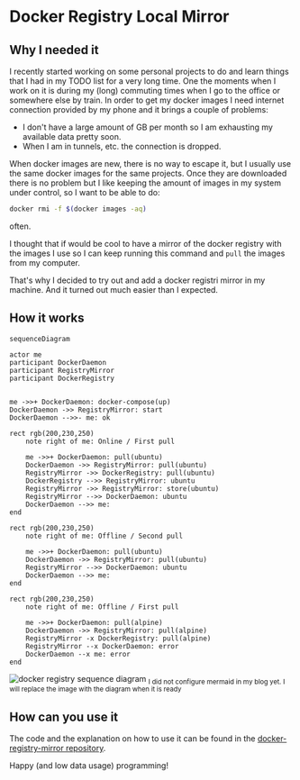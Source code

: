 # Docker Registry Local Mirror

## Why I needed it

I recently started working on some personal projects to do and learn things that I had in my TODO list for a very long time.
One the moments when I work on it is during my (long) commuting times when I go to the office or somewhere else by train.
In order to get my docker images I need internet connection provided by my phone and it brings a couple of problems:

- I don't have a large amount of GB per month so I am exhausting my available data pretty soon.
- When I am in tunnels, etc. the connection is dropped.

When docker images are new, there is no way to escape it, but I usually use the same docker images for the same projects. Once they
are downloaded there is no problem but I like keeping the amount of images in my system under control, so I want to be able to do:

```bash
docker rmi -f $(docker images -aq)
```

often.

I thought that if would be cool to have a mirror of the docker registry with the images I use so I can keep running this command and `pull` the images
from my computer.

That's why I decided to try out and add a docker registri mirror in my machine. And it turned out much easier than I expected.

## How it works

<div style={{ display: "none"}}>

```mermaid
sequenceDiagram

actor me
participant DockerDaemon
participant RegistryMirror
participant DockerRegistry


me ->>+ DockerDaemon: docker-compose(up)
DockerDaemon ->> RegistryMirror: start
DockerDaemon -->>- me: ok

rect rgb(200,230,250)
    note right of me: Online / First pull

    me ->>+ DockerDaemon: pull(ubuntu)
    DockerDaemon ->> RegistryMirror: pull(ubuntu)
    RegistryMirror ->> DockerRegistry: pull(ubuntu)
    DockerRegistry -->> RegistryMirror: ubuntu
    RegistryMirror ->> RegistryMirror: store(ubuntu)
    RegistryMirror -->> DockerDaemon: ubuntu
    DockerDaemon -->> me: 
end

rect rgb(200,230,250)
    note right of me: Offline / Second pull

    me ->>+ DockerDaemon: pull(ubuntu)
    DockerDaemon ->> RegistryMirror: pull(ubuntu)
    RegistryMirror -->> DockerDaemon: ubuntu
    DockerDaemon -->> me: 
end

rect rgb(200,230,250)
    note right of me: Offline / First pull

    me ->>+ DockerDaemon: pull(alpine)
    DockerDaemon ->> RegistryMirror: pull(alpine)
    RegistryMirror -x DockerRegistry: pull(alpine)
    RegistryMirror --x DockerDaemon: error
    DockerDaemon --x me: error
end
```
</div>

![docker registry sequence diagram](../build/images/posts/../../../public/images/posts/docker-registry-mermaid.png)
<sub>I did not configure mermaid in my blog yet. I will replace the image with the diagram when it is ready</sub>

## How can you use it

The code and the explanation on how to use it can be found in the [docker-registry-mirror repository](https://github.com/tonitienda/docker-registry-mirror). 


Happy (and low data usage) programming!